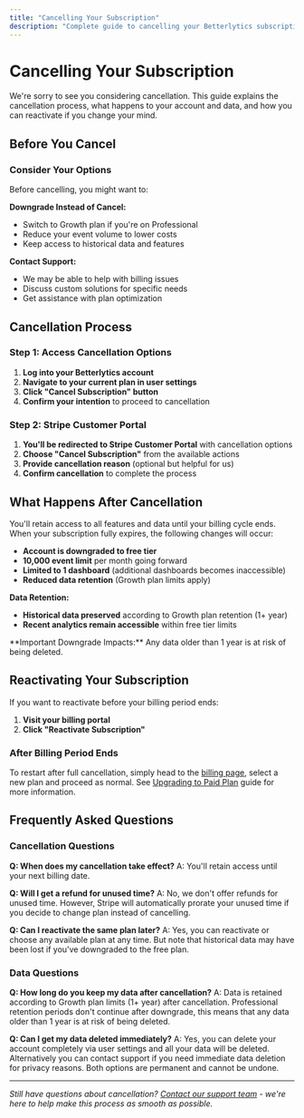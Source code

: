 ```yaml
---
title: "Cancelling Your Subscription"
description: "Complete guide to cancelling your Betterlytics subscription. Learn about the cancellation process, what happens to your data, and how to reactivate if needed."
---
```



# Cancelling Your Subscription

We're sorry to see you considering cancellation. This guide explains the cancellation process, what happens to your account and data, and how you can reactivate if you change your mind.

## Before You Cancel

### Consider Your Options

Before cancelling, you might want to:

**Downgrade Instead of Cancel:**

- Switch to Growth plan if you're on Professional
- Reduce your event volume to lower costs
- Keep access to historical data and features

**Contact Support:**

- We may be able to help with billing issues
- Discuss custom solutions for specific needs
- Get assistance with plan optimization

## Cancellation Process

### Step 1: Access Cancellation Options

1. **Log into your Betterlytics account**
2. **Navigate to your current plan in user settings**
3. **Click "Cancel Subscription" button**
4. **Confirm your intention** to proceed to cancellation

### Step 2: Stripe Customer Portal

1. **You'll be redirected to Stripe Customer Portal** with cancellation options
2. **Choose "Cancel Subscription"** from the available actions
3. **Provide cancellation reason** (optional but helpful for us)
4. **Confirm cancellation** to complete the process

## What Happens After Cancellation

You'll retain access to all features and data until your billing cycle ends.
When your subscription fully expires, the following changes will occur:

- **Account is downgraded to free tier**
- **10,000 event limit** per month going forward
- **Limited to 1 dashboard** (additional dashboards becomes inaccessible)
- **Reduced data retention** (Growth plan limits apply)

**Data Retention:**

- **Historical data preserved** according to Growth plan retention (1+ year)
- **Recent analytics remain accessible** within free tier limits

<Callout type="warning">
  **Important Downgrade Impacts:** Any data older than 1 year is at risk of
  being deleted.
</Callout>

## Reactivating Your Subscription

If you want to reactivate before your billing period ends:

1. **Visit your billing portal**
2. **Click "Reactivate Subscription"**

### After Billing Period Ends

To restart after full cancellation, simply head to the [billing page](/docs/pricing/billing), select a new plan and proceed as normal. See [Upgrading to Paid Plan](/docs/pricing/changing-plans) guide for more information.

## Frequently Asked Questions

### Cancellation Questions

**Q: When does my cancellation take effect?**
A: You'll retain access until your next billing date.

**Q: Will I get a refund for unused time?**
A: No, we don't offer refunds for unused time. However, Stripe will automatically prorate your unused time if you decide to change plan instead of cancelling.

**Q: Can I reactivate the same plan later?**
A: Yes, you can reactivate or choose any available plan at any time. But note that historical data may have been lost if you've downgraded to the free plan.

### Data Questions

**Q: How long do you keep my data after cancellation?**
A: Data is retained according to Growth plan limits (1+ year) after cancellation. Professional retention periods don't continue after downgrade, this means that any data older than 1 year is at risk of being deleted.

**Q: Can I get my data deleted immediately?**
A: Yes, you can delete your account completely via user settings and all your data will be deleted. Alternatively you can contact support if you need immediate data deletion for privacy reasons. Both options are permanent and cannot be undone.

---

_Still have questions about cancellation? [Contact our support team](mailto:support@betterlytics.io) - we're here to help make this process as smooth as possible._
